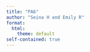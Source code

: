 ```yaml
---
title: "PA6"
author: "Seina H and Emily R"
format:
  html:
    theme: default
self-contained: true
---
```


```r

```

